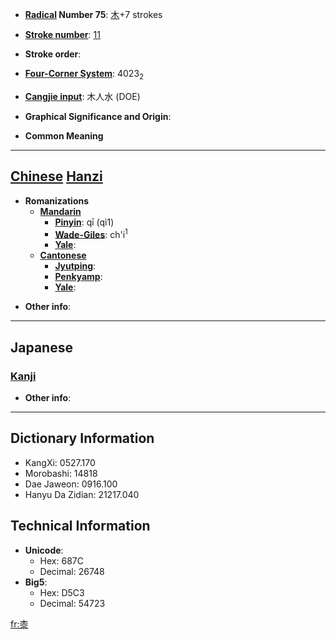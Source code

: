 * '''[[Wiktionary:Chinese radical index| Radical]] Number 75''': [[Wiktionary:Chinese radical index 木|木]]+7 strokes

* '''[[Wiktionary:Chinese total strokes index|Stroke number]]''': [[Wiktionary:Chinese total strokes index 11|11]]

* '''Stroke order''': 

* '''[[Wiktionary:Chinese four corner index|Four-Corner System]]''': 4023<sub>2</sub>

* '''[[Wiktionary:Chinese Cangjie index|Cangjie input]]''': 木人水 (DOE)

* '''Graphical Significance and Origin''': 

* '''Common Meaning'''

----

== [[Chinese]] [[Hanzi]] ==

* '''Romanizations'''
** '''[[Mandarin]]'''
*** '''[[Pinyin]]''': qī (qi1)
*** '''[[Wade-Giles]]''': ch'i<sup>1</sup>
*** '''[[Yale]]''': 
** '''[[Cantonese]]'''
*** '''[[Jyutping]]''':
*** '''[[Penkyamp]]''': 
*** '''[[Yale]]''': 

* '''Other info''': 

----

==Japanese==
===[[Kanji]]===
{{kanji|on readings=[[しつ]] (shitsu)|kun readings=[[うるし]] (urushi)}}

* '''Other info''':  

----

== Dictionary Information ==

* KangXi: 0527.170
* Morobashi: 14818
* Dae Jaweon: 0916.100
* Hanyu Da Zidian: 21217.040

== Technical Information ==

* '''Unicode''':
** Hex: 687C
** Decimal: 26748
* '''Big5''':
** Hex: D5C3
** Decimal: 54723

[[fr:桼]]